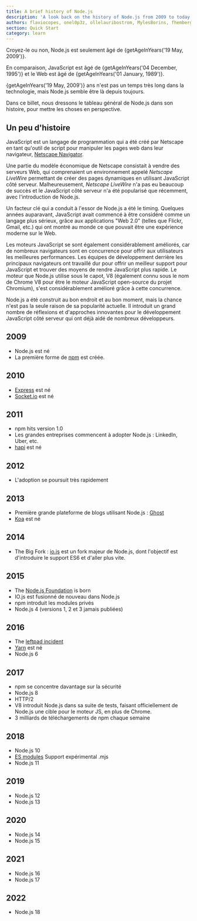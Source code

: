 ```yaml
---
title: A brief history of Node.js
description: 'A look back on the history of Node.js from 2009 to today'
authors: flaviocopes, onel0p3z, ollelauribostrom, MylesBorins, fhemberger, LaRuaNa, amiller-gh, ahmadawais, kevjin, keywordnew, karlhorky, bdharrington7, MalachiCunliffe, AugustinMauroy
section: Quick Start
category: learn
---
```



<p>
  Croyez-le ou non, Node.js est seulement âgé de {getAgeInYears('19 May, 2009')}.
</p>

<p>
  En comparaison, JavaScript est âgé de {getAgeInYears('04 December, 1995')}
  et le Web est âgé de {getAgeInYears('01 January, 1989')}.
</p>

<p>
  {getAgeInYears('19 May, 2009')} ans n'est pas un temps très long dans la technologie, mais
  Node.js semble être là depuis toujours.
</p>

Dans ce billet, nous dressons le tableau général de Node.js dans son histoire, pour mettre les choses en perspective.

## Un peu d'histoire

JavaScript est un langage de programmation qui a été créé par Netscape en tant qu'outil de script pour manipuler les pages web dans leur navigateur, [Netscape Navigator](https://en.wikipedia.org/wiki/Netscape_Navigator).

Une partie du modèle économique de Netscape consistait à vendre des serveurs Web, qui comprenaient un environnement appelé _Netscape LiveWire_ permettant de créer des pages dynamiques en utilisant JavaScript côté serveur. Malheureusement, _Netscape LiveWire_ n'a pas eu beaucoup de succès et le JavaScript côté serveur n'a été popularisé que récemment, avec l'introduction de Node.js.

Un facteur clé qui a conduit à l'essor de Node.js a été le timing. Quelques années auparavant, JavaScript avait commencé à être considéré comme un langage plus sérieux, grâce aux applications "Web 2.0" (telles que Flickr, Gmail, etc.) qui ont montré au monde ce que pouvait être une expérience moderne sur le Web.

Les moteurs JavaScript se sont également considérablement améliorés, car de nombreux navigateurs sont en concurrence pour offrir aux utilisateurs les meilleures performances. Les équipes de développement derrière les principaux navigateurs ont travaillé dur pour offrir un meilleur support pour JavaScript et trouver des moyens de rendre JavaScript plus rapide. Le moteur que Node.js utilise sous le capot, V8 (également connu sous le nom de Chrome V8 pour être le moteur JavaScript open-source du projet Chromium), s'est considérablement amélioré grâce à cette concurrence.

Node.js a été construit au bon endroit et au bon moment, mais la chance n'est pas la seule raison de sa popularité actuelle. Il introduit un grand nombre de réflexions et d'approches innovantes pour le développement JavaScript côté serveur qui ont déjà aidé de nombreux développeurs.

## 2009

- Node.js est né
- La première forme de [npm](https://www.npmjs.com/) est créée.

## 2010

- [Express](https://expressjs.com/) est né
- [Socket.io](https://socket.io) est né

## 2011

- npm hits version 1.0
- Les grandes entreprises commencent à adopter Node.js : LinkedIn, Uber, etc.
- [hapi](https://hapi.dev) est né

## 2012

- L'adoption se poursuit très rapidement

## 2013

- Première grande plateforme de blogs utilisant Node.js : [Ghost](https://ghost.org/)
- [Koa](https://koajs.com/) est né

## 2014

- The Big Fork : [io.js](https://iojs.org/) est un fork majeur de Node.js, dont l'objectif est d'introduire le support ES6 et d'aller plus vite.

## 2015

- The [Node.js Foundation](https://foundation.nodejs.org/) is born
- IO.js est fusionné de nouveau dans Node.js
- npm introduit les modules privés
- Node.js 4 (versions 1, 2 et 3 jamais publiées)

## 2016

- The [leftpad incident](https://blog.npmjs.org/post/141577284765/kik-left-pad-and-npm)
- [Yarn](https://yarnpkg.com/en/) est né
- Node.js 6

## 2017

- npm se concentre davantage sur la sécurité
- Node.js 8
- HTTP/2
- V8 introduit Node.js dans sa suite de tests, faisant officiellement de Node.js une cible pour le moteur JS, en plus de Chrome.
- 3 milliards de téléchargements de npm chaque semaine

## 2018

- Node.js 10
- [ES modules](https://nodejs.org/api/esm.html) Support expérimental .mjs
- Node.js 11

## 2019

- Node.js 12
- Node.js 13

## 2020

- Node.js 14
- Node.js 15

## 2021

- Node.js 16
- Node.js 17

## 2022

- Node.js 18
